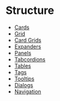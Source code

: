 # Structure

- [Cards](./cards)
- [Grid](./grid)
- [Card Grids](./card-grids)
- [Expanders](./expanders)
- [Panels](./panels)
- [Tabcordions](./tabs-and-accordions)
- [Tables](./tables)
- [Tags](./tags)
- [Tooltips](./tooltips)
- [Dialogs](./dialogs)
- [Navigation](./navigation)
